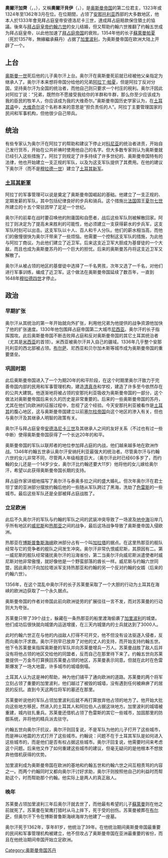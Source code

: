 {{unreferenced|time=2020-05-29T05:24:06+00:00}}
{{NoteTA
|1=zh-cn:奥斯曼帝国; zh-hk:奧斯曼帝國; zh-tw:鄂圖曼帝國
|2=zh-cn:奥斯曼苏丹; zh-hk:奧斯曼蘇丹; zh-tw:鄂圖曼蘇丹
}}
{{Infobox royalty
| name         = 奥尔汗加齐<br>{{lang|tr|Orhan Gazi}}<br />{{lang|ota|اورخان غازی}}
| title        = [[贝伊|贝伊]]<br>[[加齐|加齐]]
| titletext    = 
| more         = 
| type         = 
| image        = Orhan Gazi.jpg
| alt          = 
| caption      = 
| succession   = 第2任[[奥斯曼帝国苏丹列表|奥斯曼帝国贝伊]]
| reign        = 1323年或1324年 – 1362年
| coronation   = 
| cor-type     = 
| predecessor  = [[奥斯曼一世|奥斯曼贝伊]]
| regent       = 
| reg-type     = 
| successor    = [[穆拉德一世|穆拉德一世]]
| spouse       = 
| spouse-type  = 
| issue        = 
| full name    = 奥尔汗·本·奥斯曼<br>Orhan bin Osman
| house        = [[奥斯曼王朝|奥斯曼]]
| house-type   = 王朝
| father       = [[奥斯曼一世|奥斯曼贝伊]]
| mother       = 
| birth_date   = 1281年
| birth_place  = 
| death_date   = {{death year and age|1362|1281}}
| death_place  = 
| burial_date  = 
| burial_place = 
| signature_type = [[花押_(奥斯曼帝国苏丹)|花押]]
| signature    = Tughra of Orhan.svg
| religion = 伊斯兰教
}}
'''奧爾汗加齊'''（{{lang-ota|اورخان غازی}}，{{lang-tr|Orhan Gazi}}，{{bd|1281年||1362年|3月|}}），又稱'''奧爾汗貝伊'''（{{lang-ota|اورخان بك}}，{{lang-tr|Orhan Bey}}），是[[奥斯曼帝国|奥斯曼帝国]]的第二位君主，1323年或1324年至1362年3月在位。在位期間，占领了[[安那托利亚|安那托利亚]]西部的大多数地区，他本人於1333年會見拜占庭皇帝安德洛尼卡三世，達成拜占庭賠款保住領土的協議。後來与[[拜占庭皇帝列表|拜占庭皇帝]][[约翰六世_(拜占庭)|约翰六世]]的女儿结婚，但又帮助约翰六世推翻了约翰五世成为拜占庭皇帝，以此他加速了[[拜占庭帝国|拜占庭帝国]]的衰败。1354年他的长子[[蘇萊曼帕夏_(奧爾汗之子)|蘇萊曼帕夏]]（死於1357年，無緣繼承蘇丹）占据了[[加里波利半島|加里波利]]，为奥斯曼帝国在欧洲大陆上开辟了一个{{Link-en|桥头堡|bridgehead|桥头堡}}。

== 上台 ==
[[奥斯曼一世|奥斯曼一世]]死后他的儿子奥尔汗上台。奥尔汗在奥斯曼死前就已经被他父亲指定为继承人了。奥尔汗本来想将帝国分给他的兄弟[[阿拉丁·帕夏|阿拉丁·帕夏]]，但是阿拉丁反对分国，坚持奥尔汗为全国的统治者，而他自己则只要求一个村庄的税利。奥尔汗因此对阿拉丁说：“兄弟，既然你不愿接受我给你的羊群和牛群，那么你至少应该成为我的臣民的牧羊人，你应该成为我的大维奇尔。”奥斯曼帝国历史学家认为，在[[土耳其语|土耳其语]]中，[[大维奇尔|大维奇尔]]这个名称本来的意思是“担负责任的人”。阿拉丁主要管理国家的民间和军事机构，但他很少自己带兵。

== 统治 ==
有些专家认为奥尔汗在阿拉丁的帮助和建议下停止对[[科尼亚|科尼亚]]的统治者进贡，开始自己发行货币，开始在公共祈祷时使用他自己的名字。但大多数专家则认为奥斯曼就已经引入这些措施了。阿拉丁则规定了许多持续了许多世纪的、奥斯曼帝国特有的法律，他也开始建立一支正规的军队，以及为这支军队提供了其费用。在他的建议下奥尔汗（而不是[[穆拉德一世|穆拉德一世]]）建立了[[土耳其新军|土耳其新军]]。

=== [[土耳其新軍|土耳其新軍]] ===
阿拉丁的军事管理可以说是奠定了奥斯曼帝国崛起的基础。他建立了一支正规的、定期发薪的军队，其中包括纪律良好的步兵和骑兵。这个措施比[[法国|法国]]国王[[查理七世_(法兰西)|夏尔七世]]所建立的十五个常驻团早了足足一个世纪。

奥尔汗的前辈在战时要召唤他的附庸国和自愿者，战后这些军队则被解散回家。阿拉丁则决定为了提高未来胜利的可能性，他必须建立一支获得薪水的步兵军，这支军队时刻可以出击。这支军队以十人、百人和千人分队。他们的薪水相当高，而他们的傲慢很快为奥尔汗带来了一些烦恼。他需要一个控制这支军队的措施，为此他与阿拉丁商议。为此他们建立了近卫军。后来这支近卫军大胆成为基督徒的一个大敌，而且也成为奥斯曼苏丹的一个巨大的担忧。后来的奥斯曼苏丹将这支近卫军又解散了。

奥尔汗从被占领的地区的基督徒中选择了一千名男孩，次年又选了一千名，对他们进行军事训练，编成了近卫军。这个做法在奥斯曼帝国延续了数百年，一直到1648年[[穆拉德四世|穆拉德四世]]才停止。

== 政治 ==
=== 早期扩张 ===
奥尔汗从其统治的第一年开始就向外扩张，利用他兄弟为他提供的战争资源他加快了他的扩张速度。1330年他包围拜占庭帝国第二大城市[[尼西亚|尼西亚]]。奥尔汗的长子指挥围攻。此后奥斯曼帝国不断击败拜占庭和反对奥斯曼帝国的其它土耳其统治者（尤其是[[米西亚|米西亚]]的首领）。米西亚被奥尔汗并入自己的疆域。1336年几乎整个安那托利亚的西北部被占领。[[布尔萨|布尔萨]]、尼西亚和贝尔加木斯等城市成为奥斯曼帝国的重要堡垒。

=== 巩固时期 ===
此后奥斯曼帝国进入了一个为期20年的和平阶段，在这个时期里奥尔汗致力于完善帝国内部的民用和军事管理机构，建造[[清真寺|清真寺]]和学校，建造了许多至今依然存在的公共大建筑。他逐渐地将被占领的安那托利亚吸收为奥斯曼帝国的一部分，这个做法对奥斯曼帝国后来长久的历史是非常重要的。后来的一些奥斯曼帝国的苏丹，尤其在他们向欧洲的征服过程中，忽视了这个经验。今天安那托利亚被看作是[[土耳其|土耳其]]的腹心地区，这与奥斯曼帝国建立以前[[塞尔柱帝国|塞尔柱帝国]]向这个地区的渗入有关，但也与奥尔汗及其继承人明智的政策有关。

奥尔汗与拜占庭皇帝[[安德洛尼卡三世|安德洛尼卡三世]]及其继承人之间的友好关系（不过也有过一些中断）使得奥斯曼帝国获得了一个长达20年的和平。

奥斯曼帝国的军队以联邦者的地位参加拜占庭的内战，他们越来越多地在欧洲作战。1346年约翰五世承认奥尔汗安纳托利亚最强大的统治者。尽管奥尔汗与约翰六世的女儿非常不同，尽管两人年级相差巨大，（奥尔汗此时已经60多岁了，而约翰的女儿还是一个14岁少女，奥尔汗比约翰还要大11岁）他将他的女儿嫁给奥尔汗，希望以此获得奥斯曼帝国长期的支持。

拜占庭作家详细地描写了奥尔汗与泰奥多拉之间的盛大婚礼。但次年奥尔汗在君士坦丁堡的亚洲部分摆放约翰后他的一些随从军队跨过了黑海，洗劫了[[色雷斯|色雷斯]]的一些城市。最后这些军队还是全部被拜占庭战胜了。

=== 立足欧洲 ===
此后不久奥尔汗的军队与约翰的军队之间的武装冲突导致了一场波及[[地中海|地中海]]沿岸几乎所有地区的[[威尼斯|威尼斯]]和[[热那亚|热那亚]]之间的战争，最后这场战争导致了奥斯曼帝国入侵欧洲。

热那亚在[[博斯普鲁斯海峡|博斯普鲁斯海峡]]欧洲部分占有一个叫[[加拉塔|加拉塔]]的据点。在这里热那亚的舰队经常与它的竞争者的舰队之间发生冲突。奥尔汗非常仇恨威尼斯，其原因有二。第一威尼斯的舰队经常骚扰奥尔汗的沿海省份，第二当奥尔汗向威尼斯派遣使者时威尼斯对他非常傲慢，就好像他是一个野蛮部落的酋长一样。威尼斯与约翰六世同盟，因此奥尔汗向加拉塔派军支持热那亚和约翰的另一个反对约翰的女婿（后来的约翰六世）。

1356年，在这个混乱中奥尔汗的长子苏莱曼采取了一个大胆的行动为土耳其在海峡的欧洲边获取了一个永久据点。

奥斯曼帝国的作者对帝国此前向欧洲徒劳的扩展往往一言不发，而对苏莱曼的行动则大为夸张。

苏莱曼只带了39个战士，躲藏在一条热那亚的船里渡海偷袭了[[加里波利半島|加里波利]]的城堡。他们成功后很快就向城堡内运送增援，在三天内城堡内的士兵就达到了3000人。

此时约翰六世正在与他的内战敌人打得不可开交，他不但没有设法驱逐入侵者，反而向奥尔汗求救。奥尔汗则早已放弃了对他的丈人的支持，而开始支持约翰五世。他下令苏莱曼来指挥奥斯曼的军队并向苏莱曼增兵一万人。苏莱曼战胜了敌人后并没有将他占领的地区交给他的同盟者，反而自己在那里待下来了。约翰五世向苏莱曼提供一万金币打算换回苏莱曼占领的地区，苏莱曼表示同意。但就在此时在色雷斯爆发了一场大地震，许多城市的城墙倒塌。

土耳其人认为这是神的帮助，神为他们铺平了通向欧洲的道路。苏莱曼的两个将军立刻占领了重要的加里波利，他们越过了被毁的城墙，没有遇到任何被麻痹了的居民的反抗。直到今天这两位将军的墓还在那里。

苏莱曼听说他的军队占领加里波利后就不再打算放弃他占领的地方了。他开始大批向这些地方移民，然进入的土耳其人和阿拉伯人占据这块地方。加里波利的城墙被重建，城内驻扎重兵。苏莱曼还借机占领了色雷斯的其它一些城市，加固那里的防御系统，并将他的精兵派去驻守。

约翰五世向奥尔汗抗议，奥尔汗则回复说，不是军队为他的儿子打开了这些城市，而是神以地震的方式打开了这些城市。约翰说：问题不在于土耳其军队是如何进入这些城市的，而是他们是否有权占据这些城市。奥尔汗回复说，他需要时间来考虑这个问题。后来他又作了如何重建这些城市的建议，但毫无疑问的是他根本不想放弃他借机获得的优势。

加里波利成为奥斯曼帝国在欧洲的基地和约翰五世和约翰六世之间互相责骂的内容之一。而两个约翰同时又都向奥尔汗讨好求助，奥尔汗则按照他自己的利益时而帮助这个，时而帮助那个约翰。他实际上是两人的真正敌人。

=== 晚年 ===
苏莱曼占领加里波利三年后奥尔汗就去世了，而他最有希望的儿子[[蘇萊曼帕夏_(奧爾汗之子)|蘇萊曼]]则在他之前就死了。苏莱曼在架鹰打猎时从马上摔下，死于受的创伤。苏莱曼被葬在[[布尔萨|布尔萨]]，但奥尔汗下令在博斯普鲁斯海峡海岸为他建了一座墓。

奥尔汗死于1362年，享年81岁，他统治了39年。在他统治期间奥斯曼帝国最重要的民间和军事管理机构被建立，他不但攻占了奥斯曼帝国在亚洲最重要的省份，而且在他统治期间帝国开始立足欧洲。

{{s-start}}
{{s-hou|[[奧斯曼王朝|奧斯曼王朝]]||1281年|1362年|3月}} 
{{s-reg|}}
{{s-bef|before=[[奥斯曼一世|奥斯曼一世]]}}
{{s-ttl|title=[[奥斯曼帝国苏丹列表|奥斯曼帝国蘇丹]]（[[贝伊|贝伊]]）|years=1323/4年－1362年3月}}
{{s-aft|after=[[穆拉德一世|穆拉德一世]]}}
{{s-end}}

{{奧斯曼帝國蘇丹}}

{{Authority control}}
[[Category:奥斯曼帝国苏丹|Category:奥斯曼帝国苏丹]]